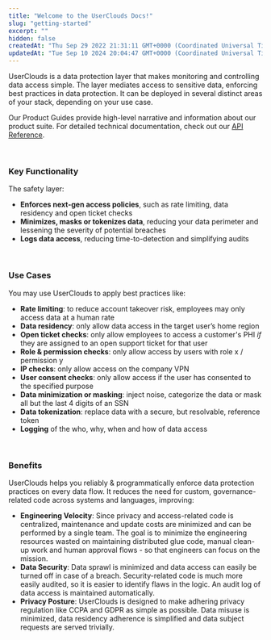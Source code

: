 ```yaml
---
title: "Welcome to the UserClouds Docs!"
slug: "getting-started"
excerpt: ""
hidden: false
createdAt: "Thu Sep 29 2022 21:31:11 GMT+0000 (Coordinated Universal Time)"
updatedAt: "Tue Sep 10 2024 20:04:47 GMT+0000 (Coordinated Universal Time)"
---
```


UserClouds is a data protection layer that makes monitoring and controlling data access simple. The layer mediates access to sensitive data, enforcing best practices in data protection. It can be deployed in several distinct areas of your stack, depending on your use case.

Our Product Guides provide high-level narrative and information about our product suite. For detailed technical documentation, check out our [API Reference](/docs/reference).

<br />

### Key Functionality

The safety layer:

- **Enforces next-gen access policies**, such as rate limiting, data residency and open ticket checks
- **Minimizes, masks or tokenizes data**, reducing your data perimeter and lessening the severity of potential breaches
- **Logs data access**, reducing time-to-detection and simplifying audits

<br />

### Use Cases

You may use UserClouds to apply best practices like:

- **Rate limiting**: to reduce account takeover risk, employees may only access data at a human rate
- **Data residency**: only allow data access in the target user’s home region
- **Open ticket checks**: only allow employees to access a customer's PHI _if_ they are assigned to an open support ticket for that user
- **Role & permission checks**: only allow access by users with role x / permission y
- **IP checks**: only allow access on the company VPN
- **User consent checks**: only allow access if the user has consented to the specified purpose
- **Data minimization or masking**: inject noise, categorize the data or mask all but the last 4 digits of an SSN
- **Data tokenization**: replace data with a secure, but resolvable, reference token
- **Logging** of the who, why, when and how of data access

<br />

### Benefits

UserClouds helps you reliably & programmatically enforce data protection practices on every data flow. It reduces the need for custom, governance-related code across systems and languages, improving:

- **Engineering Velocity**: Since privacy and access-related code is centralized, maintenance and update costs are minimized and can be performed by a single team. The goal is to minimize the engineering resources wasted on maintaining distributed glue code, manual clean-up work and human approval flows - so that engineers can focus on the mission.
- **Data Security**: Data sprawl is minimized and data access can easily be turned off in case of a breach. Security-related code is much more easily audited, so it is easier to identify flaws in the logic. An audit log of data access is maintained automatically.
- **Privacy Posture**: UserClouds is designed to make adhering privacy regulation like CCPA and GDPR as simple as possible. Data misuse is minimized, data residency adherence is simplified and data subject requests are served trivially.
